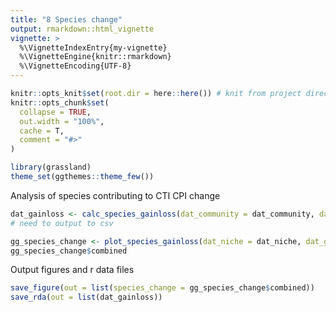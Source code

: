 ```yaml
---
title: "8 Species change"
output: rmarkdown::html_vignette
vignette: >
  %\VignetteIndexEntry{my-vignette}
  %\VignetteEngine{knitr::rmarkdown}
  %\VignetteEncoding{UTF-8}
---
```


```r
knitr::opts_knit$set(root.dir = here::here()) # knit from project directory
knitr::opts_chunk$set(
  collapse = TRUE,
  out.width = "100%",
  cache = T,
  comment = "#>"
)
```

```r
library(grassland)
theme_set(ggthemes::theme_few())
```

Analysis of species contributing to CTI CPI change
```r
dat_gainloss <- calc_species_gainloss(dat_community = dat_community, dat_niche = dat_niche)
# need to output to csv
```

```r
gg_species_change <- plot_species_gainloss(dat_niche = dat_niche, dat_gainloss = dat_gainloss)
gg_species_change$combined
```

Output figures and r data files
```r
save_figure(out = list(species_change = gg_species_change$combined))
save_rda(out = list(dat_gainloss))
```
